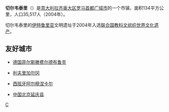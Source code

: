 {{unreferenced|time=2013-3-2}} 
{{Infobox Italian comune
| name                = 切爾韋泰里
| official_name       = 
| native_name         = Cerveteri
| image_skyline       = Cerveteri, palazzo ruspoli 02.jpg
| imagesize           = 
| image_alt           = 
| image_caption       = 建筑
| image_shield        = 
| shield_size         = 70px
| image_map           = 
| map_alt             = 
| map_caption         = 
| pushpin_label_position = 
| pushpin_map_alt     = 
| latd  = 42 |latm  = 00 |lats  =  |latNS  = N
| longd = 12 |longm = 06 |longs =   |longEW = E
| coordinates_type    = 
| coordinates_display = 
| coordinates_footnotes = 
| region              = [[拉齐奥大区|拉齐奥大区]]
| province            = [[罗马首都广域市|罗马首都广域市]]
| frazioni            = 
| mayor_party         = 
| mayor               = 
| area_footnotes      = 
| area_total_km2      = 134.43
| population_footnotes = 
| population_total    = 35517
| population_as_of    = 2009年
| pop_density_footnotes = 
| population_demonym  = 
| elevation_footnotes = 
| elevation_m         = 81
| twin1               = 
| twin1_country       = 
| saint               = 
| day                 = 
| postal_code         = 00052
| area_code           = 06
| website             = {{official website|http://www.comune.cerveteri.rm.it/}}
| footnotes           = 
}}
'''切尔韦泰里'''（{{lang-it|Cerveteri}}）是[[意大利|意大利]][[拉齐奥大区|拉齐奥大区]][[罗马首都广域市|罗马首都广域市]]的一个市镇，面积134平方公里，人口35,517人（2004年）。

切尔韦泰里的[[伊特鲁里亚|伊特鲁里亚]]文明遗址于2004年入选[[联合国教科文组织|联合国教科文组织]][[世界文化遗产|世界文化遗产]]。

==友好城市==
*{{flagicon|Germany}}[[德国|德国]][[菲尔斯滕费尔德布鲁克|菲尔斯滕费尔德布鲁克]]
* {{FRA}} [[利夫里加尔冈|利夫里加尔冈]]
*{{flagicon|Spain}}[[西班牙|西班牙]][[阿尔穆涅卡尔|阿尔穆涅卡尔]]
*{{flagicon|China}}[[中国|中国]][[北京|北京]][[延庆县|延庆县]]

{{羅馬首都廣域市市鎮}}
{{Authority control}}
{{Italy-geo-stub}}

[[Category:罗马首都广域市市镇|C]]